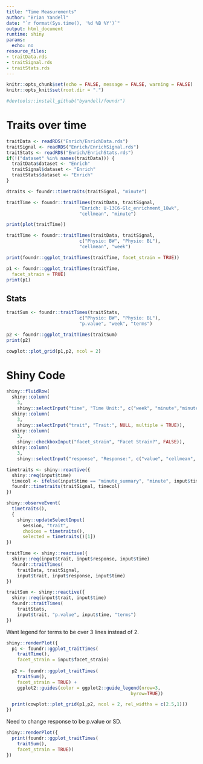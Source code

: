 ```yaml
---
title: "Time Measurements"
author: "Brian Yandell"
date: "`r format(Sys.time(), '%d %B %Y')`"
output: html_document
runtime: shiny
params:
  echo: no
resource_files:
- traitData.rds
- traitSignal.rds
- traitStats.rds
---
```


```r
knitr::opts_chunk$set(echo = FALSE, message = FALSE, warning = FALSE)
knitr::opts_knit$set(root.dir = ".")
```

```r
#devtools::install_github("byandell/foundr")
```

# Traits over time

```r
traitData <- readRDS("Enrich/EnrichData.rds")
traitSignal <- readRDS("Enrich/EnrichSignal.rds")
traitStats <- readRDS("Enrich/EnrichStats.rds")
if(!("dataset" %in% names(traitData))) {
  traitData$dataset <- "Enrich"
  traitSignal$dataset <- "Enrich"
  traitStats$dataset <- "Enrich"
}
```

```r
dtraits <- foundr::timetraits(traitSignal, "minute")
```

```r
traitTime <- foundr::traitTimes(traitData, traitSignal,
                           "Enrich: U-13C6-Glc_enrichment_18wk",
                           "cellmean", "minute")
```

```r
print(plot(traitTime))
```

```r
traitTime <- foundr::traitTimes(traitData, traitSignal,
                           c("Physio: BW", "Physio: BL"),
                           "cellmean", "week")
```

```r
print(foundr::ggplot_traitTimes(traitTime, facet_strain = TRUE))
```

```r
p1 <- foundr::ggplot_traitTimes(traitTime,
  facet_strain = TRUE)
print(p1)
```

## Stats

```r
traitSum <- foundr::traitTimes(traitStats,
                           c("Physio: BW", "Physio: BL"),
                           "p.value", "week", "terms")
```

```r
p2 <- foundr::ggplot_traitTimes(traitSum)
print(p2)
```

```r
cowplot::plot_grid(p1,p2, ncol = 2)
```

# Shiny Code

```r
shiny::fluidRow(
  shiny::column(
    3,
    shiny::selectInput("time", "Time Unit:", c("week", "minute","minute_summary"))),
  shiny::column(
    3,
    shiny::selectInput("trait", "Trait:", NULL, multiple = TRUE)),
  shiny::column(
    3,
    shiny::checkboxInput("facet_strain", "Facet Strain?", FALSE)),
  shiny::column(
    3,
    shiny::selectInput("response", "Response:", c("value", "cellmean", "signal"))))
```

```r
timetraits <- shiny::reactive({
  shiny::req(input$time)
  timecol <- ifelse(input$time == "minute_summary", "minute", input$time)
  foundr::timetraits(traitSignal, timecol)
})
```

```r
shiny::observeEvent(
  timetraits(),
  {
    shiny::updateSelectInput(
      session, "trait",
      choices = timetraits(),
      selected = timetraits()[1])
})
```

```r
traitTime <- shiny::reactive({
  shiny::req(input$trait, input$response, input$time)
  foundr::traitTimes(
    traitData, traitSignal,
    input$trait, input$response, input$time)
})
```

```r
traitSum <- shiny::reactive({
  shiny::req(input$trait, input$time)
  foundr::traitTimes(
    traitStats,
    input$trait, "p.value", input$time, "terms")
})
```
 
Want legend for terms to be over 3 lines instead of 2.

```r
shiny::renderPlot({
  p1 <- foundr::ggplot_traitTimes(
    traitTime(),
    facet_strain = input$facet_strain)
  
  p2 <- foundr::ggplot_traitTimes(
    traitSum(),
    facet_strain = TRUE) + 
    ggplot2::guides(color = ggplot2::guide_legend(nrow=3,
                                              byrow=TRUE))

  print(cowplot::plot_grid(p1,p2, ncol = 2, rel_widths = c(2.5,1)))
})
```

Need to change response to be p.value or SD.

```r
shiny::renderPlot({
  print(foundr::ggplot_traitTimes(
    traitSum(),
    facet_strain = TRUE))
})
```
